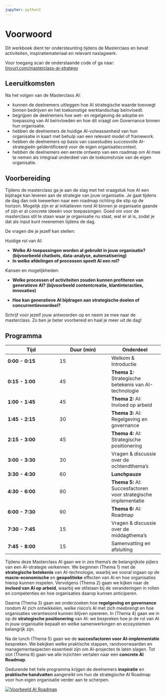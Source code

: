 ```yaml
---
jupyter: python3
---
```


# Voorwoord {.unnumbered}

Dit werkboek dient ter ondersteunting tijdens de Masterclass en bevat activiteiten, inspiratiemateriaal en relevant naslagwerk.

Voor toegang scan de onderstaande code of ga naar: [tinyurl.com/masterclass-ai-strategy](https://tinyurl.com/masterclass-ai-strategy)

## Leeruitkomsten

Na het volgen van de Masterclass AI:

-   kunnen de deelnemers uitleggen hoe AI strategische waarde toevoegt binnen bedrijven en het toekomstige werklandschap beïnvloedt.\
-   begrijpen de deelnemers hoe wet- en regelgeving de adoptie en toepassing van AI beïnvloeden en hoe dit vraagt om Governance binnen hun organisatie.\
-   hebben de deelnemers de huidige AI-volwassenheid van hun organisatie in kaart met behulp van een relevant model of framework.\
-   hebben de deelnemers op basis van casestudies succesvolle AI-strategieën geïdentificeerd voor de eigen organisatiecontext.\
-   hebben de deelnemers een eerste ontwerp van een roadmap om AI mee te nemen als integraal onderdeel van de toekomstvisie van de eigen organisatie.

## Voorbereiding

Tijdens de masterclass ga je aan de slag met het vraagstuk hoe AI een bijdrage kan leveren aan de strategie van jouw organisatie. Je gaat tijdens de dag dan ook toewerken naar een roadmap richting die stip op de horizon. Mogelijk zijn er al initiatieven rond AI binnen je organisatie gaande of zijn er al concrete ideeën voor toepassingen. Goed om voor de masterclass stil te staan waar je organisatie nu staat, wat er al is, zodat je dat als input kunt meenemen tijdens de dag.

De vragen die je jezelf kan stellen:

Huidige rol van AI:

-   **Welke AI-toepassingen worden al gebruikt in jouw organisatie? (bijvoorbeeld chatbots, data-analyse, automatisering)**
-   **In welke afdelingen of processen speelt AI een rol?**

Kansen en mogelijkheden:

-   **Welke processen of activiteiten zouden kunnen profiteren van generatieve AI? (bijvoorbeeld contentcreatie, klantinteracties, innovaties)**

-   **Hoe kan generatieve AI bijdragen aan strategische doelen of concurrentievoordeel?**

Schrijf voor jezelf jouw antwoorden op en neem ze mee naar de masterclass. Zo ben je beter voorbereid en haal je meer uit de dag!

## Programma

| **Tijd** | **Duur (min)** | **Onderdeel** |
|----|----|----|
| **0:00 - 0:15** | 15 | Welkom & Introductie |
| **0:15 - 1:00** | 45 | **Thema 1:** Strategische betekenis van AI-technologie |
| **1:00 - 1:45** | 45 | **Thema 2:** AI: Invloed op arbeid |
| **1:45 - 2:15** | 30 | **Thema 3:** AI: Regelgeving en governance |
| **2:15 - 3:00** | 45 | **Thema 4:** AI: Strategische positionering |
| **3:00 - 3:30** | 30 | Vragen & discussie over de ochtendthema’s |
| **3:30 - 4:30** | 60 | **Lunchpauze** |
| **4:30 - 6:00** | 90 | **Thema 5:** AI: Succesfactoren voor strategische implementatie |
| **6:00 - 7:30** | 90 | **Thema 6:** AI: Roadmap |
| **7:30 - 7:45** | 15 | Vragen & discussie over de middagthema’s |
| **7:45 - 8:00** | 15 | Samenvatting en afsluiting |

Tijdens deze Masterclass AI gaan we in zes thema’s de belangrijkste pijlers van een AI-strategie verkennen. We beginnen (Thema 1) met de **strategische betekenis** van AI-technologie, waarbij we vooral ingaan op de **macro-economische** en **geopolitieke** effecten van AI en hoe organisaties hierop kunnen inspelen. Vervolgens (Thema 2) gaan we kijken naar de **invloed van AI op arbeid**, waarbij we stilstaan bij de veranderingen in rollen en competenties en hoe organisaties daarop kunnen anticiperen.

Daarna (Thema 3) gaan we onderzoeken hoe **regelgeving en governance** rondom AI zich ontwikkelen, welke risico’s AI met zich meebrengt en hoe organisaties verantwoord kunnen blijven opereren. In (Thema 4) gaan we in op de **strategische positionering** van AI: we bespreken hoe je de rol van AI in jouw organisatie bepaalt en welke samenwerkingen en ecosystemen belangrijk zijn.

Na de lunch (Thema 5) gaan we de **succesfactoren voor AI-implementatie** bespreken. We bekijken welke praktische stappen, randvoorwaarden en managementaspecten essentieel zijn om AI-projecten te laten slagen. Tot slot (Thema 6) gaan we alle inzichten vertalen naar een **concrete AI Roadmap**.

Gedurende het hele programma krijgen de deelnemers **inspiratie** en **praktische handvatten** aangereikt om hun de strategische AI Roadmap voor hun eigen organisatie verder aan te scherpen.

[![Voorbeeld AI Roadmap](images/gartner-ai-roadmap.png)](https://www.gartner.com/en/articles/ai-roadmap)
